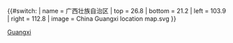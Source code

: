 {{#switch:{{{1}}}
| name   = 广西壮族自治区
| top    = 26.8
| bottom = 21.2
| left   = 103.9
| right  = 112.8
| image  = China Guangxi location map.svg
}}<noinclude>
{{Location map/Info}}
[[Category:中國地理位置圖模板|Guangxi]]
</noinclude>